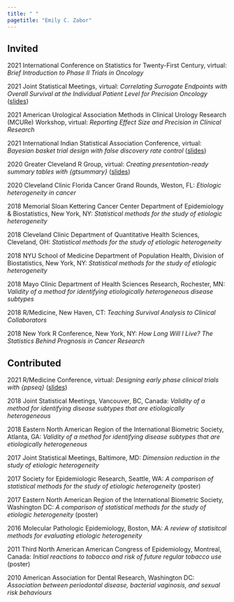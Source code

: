 ---
title: " "
pagetitle: "Emily C. Zabor"
---

<link rel="stylesheet" href="styles.css" type="text/css">
<link rel="stylesheet" href="academicicons/css/academicons.min.css"/>

## Invited

2021 International Conference on Statistics for Twenty-First Century, virtual: *Brief Introduction to Phase II Trials in Oncology*

2021 Joint Statistical Meetings, virtual: *Correlating Surrogate Endpoints with Overall Survival at the Individual Patient Level for Precision Oncology* ([slides](https://github.com/zabore/slidedecks/blob/master/Zabor-JSM2021.pdf))

2021 American Urological Association Methods in Clinical Urology Research (MCURe) Workshop, virtual: *Reporting Effect Size and Precision in Clinical Research*

2021 International Indian Statistical Association Conference, virtual: *Bayesian basket trial design with false discovery rate control* ([slides](https://github.com/zabore/slidedecks/blob/master/zabor_iisa2021.pdf))

2020 Greater Cleveland R Group, virtual: *Creating presentation-ready summary tables with {gtsummary}* ([slides](http://www.emilyzabor.com/cleveland-r-gtsummary/#1))

2020 Cleveland Clinic Florida Cancer Grand Rounds, Weston, FL: *Etiologic heterogeneity in cancer*

2018 Memorial Sloan Kettering Cancer Center Department of Epidemiology & Biostatistics, New York, NY: *Statistical methods for the study of etiologic heterogeneity*

2018 Cleveland Clinic Department of Quantitative Health Sciences, Cleveland, OH: *Statistical methods for the study of etiologic heterogeneity*

2018 NYU School of Medicine Department of Population Health, Division of Biostatistics, New York, NY: *Statistical methods for the study of etiologic heterogeneity*

2018 Mayo Clinic Department of Health Sciences Research, Rochester, MN: *Validity of a method for identifying etiologically heterogeneous disease subtypes*

2018 R/Medicine, New Haven, CT: *Teaching Survival Analysis to Clinical Collaborators*

2018 New York R Conference, New York, NY: *How Long Will I Live? The Statistics Behind Prognosis in Cancer Research*


## Contributed

2021 R/Medicine Conference, virtual: *Designing early phase clinical trials with {ppseq}* ([slides](http://www.emilyzabor.com/rmedicine2021))

2018 Joint Statistical Meetings, Vancouver, BC, Canada: *Validity of a method for identifying disease subtypes that are etiologically heterogeneous*

2018 Eastern North American Region of the International Biometric Society, Atlanta, GA: *Validity of a method for identifying disease subtypes that are etiologically heterogeneous*

2017 Joint Statistical Meetings, Baltimore, MD: *Dimension reduction in the study of etiologic heterogeneity*

2017 Society for Epidemiologic Research, Seattle, WA: *A comparison of statistical methods for the study of etiologic heterogeneity* (poster)

2017 Eastern North American Region of the International Biometric Society, Washington DC: *A comparison of statistical methods for the study of etiologic heterogeneity* (poster)

2016 Molecular Pathologic Epidemiology, Boston, MA: *A review of statisitcal methods for evaluating etiologic heterogeneity*

2011 Third North American American Congress of Epidemiology, Montreal, Canada: *Initial reactions to tobacco and risk of future regular tobacco use* (poster)

2010 American Association for Dental Research, Washington DC: *Association between periodontal disease, bacterial vaginosis, and sexual risk behaviours*



